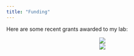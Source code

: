 ```yaml
---
title: "Funding"
---
```

Here are some recent grants awarded to my lab:

<center>
![](figures/ongoing-funding.png)
</center>

<center>
![](figures/completed-funding.png)
</center>